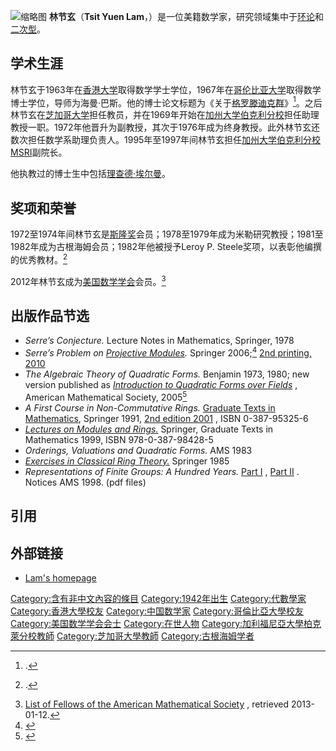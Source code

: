 [[File:Tsit_Yuen_Lam.jpg|缩略图]]
'''林节玄'''（'''Tsit Yuen Lam'''，{{bd|1942年|2月6日|catIdx=L林}}）是一位美籍数学家，研究领域集中于[[环论|环论]]和[[二次型|二次型]]。
[[Category:含有非中文內容的條目|Category:含有非中文內容的條目]]

== 学术生涯 ==
林节玄于1963年在[[香港大学|香港大学]]取得数学学士学位，1967年在[[哥伦比亚大学|哥伦比亚大学]]取得数学博士学位，导师为海曼·巴斯。他的博士论文标题为《关于[[格罗滕迪克群|格罗滕迪克群]]》<ref name="mg">{{MathGenealogy|id=7839|name=T.-Y. (Tsit-Yuen) Lam}}.</ref>。之后林节玄在[[芝加哥大学|芝加哥大学]]担任教员，并在1969年开始在[[加州大學柏克萊分校|加州大学伯克利分校]]担任助理教授一职。1972年他晋升为副教授，其次于1976年成为终身教授。此外林节玄还数次担任数学系助理负责人。1995年至1997年间林节玄担任[[加州大學柏克萊分校|加州大学伯克利分校]]MSRI副院长。

他执教过的博士生中包括[[理查德·埃尔曼_(数学家)|理查德·埃尔曼]]。

== 奖项和荣誉 ==
1972至1974年间林节玄是[[斯隆奖|斯隆奖]]会员；1978至1979年成为米勒研究教授；1981至1982年成为古根海姆会员；1982年他被授予Leroy P. Steele奖项，以表彰他编撰的优秀教材。<ref>{{Citation|title=The Leroy P Steele Prize of the AMS|url=http://www-history.mcs.st-and.ac.uk/Societies/AMSSteelePrize.html|last1=O'Connor|last2=Robertson|first1=John J|first2=Edmund F|work=[[MacTutor_History_of_Mathematics_archive|MacTutor History of Mathematics archive]]|publisher=[[University_of_St_Andrews|University of St Andrews]]|access-date=2013-01-12|archive-date=2019-10-31|archive-url=https://web.archive.org/web/20191031160218/http://www-history.mcs.st-and.ac.uk/Societies/AMSSteelePrize.html|dead-url=no}}

.</ref>

2012年林节玄成为[[美国数学学会|美国数学学会]]会员。<ref>[http://www.ams.org/profession/fellows-list List of Fellows of the American Mathematical Society] {{Wayback|url=http://www.ams.org/profession/fellows-list |date=20190618194029 }}, retrieved 2013-01-12.</ref>

== 出版作品节选 ==
* ''Serre’s Conjecture.'' Lecture Notes in Mathematics, Springer, 1978
* ''Serre’s Problem on [[投射模|Projective Modules]].'' Springer 2006;<ref>{{Cite journal|title=Review: ''Serre's problem on projective modules'' by T. Y. Lam|author=Swan, Richard G.|url=http://www.ams.org/journals/bull/2008-45-03/S0273-0979-08-01171-3/S0273-0979-08-01171-3.pdf|authorlink=Richard Swan|journal=Bull. Amer. Math. Soc. (N.S.)|issue=3|doi=10.1090/s0273-0979-08-01171-3|year=2008|volume=45|pages=451–457|access-date=2017-02-07|archive-date=2020-03-22|archive-url=https://web.archive.org/web/20200322052146/https://www.ams.org/journals/bull/2008-45-03/S0273-0979-08-01171-3/S0273-0979-08-01171-3.pdf|dead-url=no}}</ref> [https://books.google.com/books/about/Serre_s_Problem_on_Projective_Modules.html?id=7K-h_v_JPf8C 2nd printing, 2010] {{Wayback|url=https://books.google.com/books/about/Serre_s_Problem_on_Projective_Modules.html?id=7K-h_v_JPf8C |date=20190923052244 }}
* ''The Algebraic Theory of Quadratic Forms.'' Benjamin 1973, 1980; new version published as [https://books.google.com/books/about/Introduction_to_Quadratic_Forms_over_Fie.html?id=YvyOLDeOYQgC ''Introduction to Quadratic Forms over Fields''] {{Wayback|url=https://books.google.com/books/about/Introduction_to_Quadratic_Forms_over_Fie.html?id=YvyOLDeOYQgC |date=20190913044701 }}, American Mathematical Society, 2005<ref>{{Cite journal|title=Review: ''Introduction to quadratic forms over fields'' by T. Y. Lam|author=Bayer-Fluckinger, Eva|url=http://www.ams.org/journals/bull/2008-45-03/S0273-0979-08-01200-7/S0273-0979-08-01200-7.pdf|journal=Bull. Amer. Math. Soc. (N.S.)|issue=3|doi=10.1090/S0273-0979-08-01200-7|year=2008|volume=45|pages=479–484|access-date=2017-02-07|archive-date=2019-12-06|archive-url=https://web.archive.org/web/20191206161058/https://www.ams.org/journals/bull/2008-45-03/S0273-0979-08-01200-7/S0273-0979-08-01200-7.pdf|dead-url=no}}</ref>
* ''A First Course in Non-Commutative Rings.'' [[數學研究生教材|Graduate Texts in Mathematics]], Springer 1991, [https://books.google.com/books/about/A_First_Course_in_Noncommutative_Rings.html?id=f15FyZuZ3-4C 2nd edition 2001] {{Wayback|url=https://books.google.com/books/about/A_First_Course_in_Noncommutative_Rings.html?id=f15FyZuZ3-4C |date=20190925094438 }}, ISBN 0-387-95325-6
* [https://books.google.com/books/about/Lectures_on_Modules_and_Rings.html?id=r9VoYbk-8c4C ''Lectures on Modules and Rings.''] {{Wayback|url=https://books.google.com/books/about/Lectures_on_Modules_and_Rings.html?id=r9VoYbk-8c4C |date=20190918163956 }} Springer, Graduate Texts in Mathematics 1999, ISBN 978-0-387-98428-5
* ''Orderings, Valuations and Quadratic Forms.'' AMS 1983
* [https://books.google.com/books/about/Exercises_in_Modules_and_Rings.html?id=Vbyywnvlik8C ''Exercises in Classical Ring Theory.''] {{Wayback|url=https://books.google.com/books/about/Exercises_in_Modules_and_Rings.html?id=Vbyywnvlik8C |date=20190918094820 }} Springer 1985
* ''Representations of Finite Groups: A Hundred Years.'' [http://www.ams.org/notices/199803/lam.pdf Part I] {{Wayback|url=http://www.ams.org/notices/199803/lam.pdf |date=20070412014220 }}, [http://www.ams.org/notices/199804/lam2.pdf Part II] {{Wayback|url=http://www.ams.org/notices/199804/lam2.pdf |date=20210322144422 }}. Notices AMS 1998. (pdf files)

== 引用 ==
{{reflist}}

== 外部链接 ==
* [http://math.berkeley.edu/~lam/ Lam's homepage] {{Wayback|url=http://math.berkeley.edu/~lam/ |date=20200812065851 }}

{{DEFAULTSORT:L}}
[[Category:1942年出生|Category:1942年出生]]
[[Category:代數學家|Category:代數學家]]
[[Category:香港大學校友|Category:香港大學校友]]
[[Category:中国数学家|Category:中国数学家]]
[[Category:哥倫比亞大學校友|Category:哥倫比亞大學校友]]
[[Category:美国数学学会会士|Category:美国数学学会会士]]
[[Category:在世人物|Category:在世人物]]
[[Category:加利福尼亞大學柏克萊分校教師|Category:加利福尼亞大學柏克萊分校教師]]
[[Category:芝加哥大學教師|Category:芝加哥大學教師]]
[[Category:古根海姆学者|Category:古根海姆学者]]